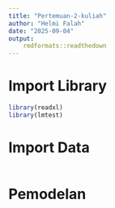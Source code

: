 ```yaml
---
title: "Pertemuan-2-kuliah"
author: "Helmi Falah"
date: "2025-09-04"
output: 
    rmdformats::readthedown
---
```



# Import Library

```r
library(readxl)
library(lmtest)
```

# Import Data

```r

```

# Pemodelan